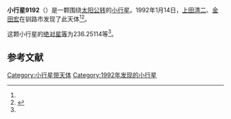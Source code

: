 {{Infobox planet
| bgcolour = #FFFFC0
| name = 9192
| symbol = 
| image = 
| caption = 
| discovery = yes
| discovery_ref = 
| discoverer = [[上田清二|上田清二]]、[[金田宏|金田宏]]
| discovery_site = [[钏路市|钏路市]] 
| discovered = 1992年1月14日
| designations = yes
| mp_name = 
| named_after = 
| alt_names = 1992 AR1/ 1986 TR7 / 1995 YD22
| mp_category = [[主带小行星|主带小行星]]
| orbit_ref = <ref name="a">[http://ssd.jpl.nasa.gov/sbdb.cgi?sstr=9192 9192] {{Wayback|url=http://ssd.jpl.nasa.gov/sbdb.cgi?sstr=9192 |date=20210811142205 }}，小行星數據庫瀏覽器（JPL Small-Body Database Browser）－[[美国国家航空航天局|美国国家航空航天局]]喷气推进实验室</ref>
| epoch = 2456400.5 (2013年4月18日更新)
| aphelion = {{convert|3.1824271|AU|km|3|abbr=on|lk=out}}
| perihelion = {{convert|2.1787097|AU|km|3|abbr=on}}
| semimajor = {{convert|2.6805684|AU|km|3|abbr=on}}
| eccentricity = 0.187221
| period = 1603.019305 [[日|日]]<br />4.39[[儒略年|儒略年]]
| avg_speed = 
| inclination = 6.56161
| asc_node = 289.47662
| mean_anomaly = 
| arg_peri = 236.25114
| satellites = 
| physical_characteristics = yes
| dimensions = 
| mass = 
| density = 
| surface_grav = 
| escape_velocity = 
| sidereal_day = 
| axial_tilt = 
| pole_ecliptic_lat = 
| pole_ecliptic_lon = 
| albedo = 
| temperatures= 
| temp_name1 = 
| mean_temp_1 = 
| max_temp_1 = 
| temp_name2 = 
| max_temp_2 = 
| spectral_type = 
| abs_magnitude = 236.25114
}}

'''小行星9192'''（{{lang-en|9192}}）是一颗围绕[[太阳|太阳]][[公转|公转]]的[[小行星|小行星]]。1992年1月14日，[[上田清二|上田清二]]、[[金田宏|金田宏]]在钏路市发现了此天体<ref name="a" /><ref>{{cite news|title=小行星列表|url=http://cfa-www.harvard.edu/iau/lists/NumberedMPs.txt|accessdate=2013-07-08|newspaper=哈佛大学|archive-date=2008-05-17|archive-url=https://web.archive.org/web/20080517010638/http://cfa-www.harvard.edu/iau/lists/NumberedMPs.txt|dead-url=no}}</ref>。

这颗小行星的[[绝对星等|绝对星等]]为236.25114等<ref name="a" />。

==参考文献==
{{reflist}}
{{Minor Planet Number|[[小行星9191|小行星9191]]|[[小行星9193|小行星9193]]}}

{{小天体}}

[[Category:小行星带天体|Category:小行星带天体]]
[[Category:1992年发现的小行星|Category:1992年发现的小行星]]

{{asteroid-stub}}